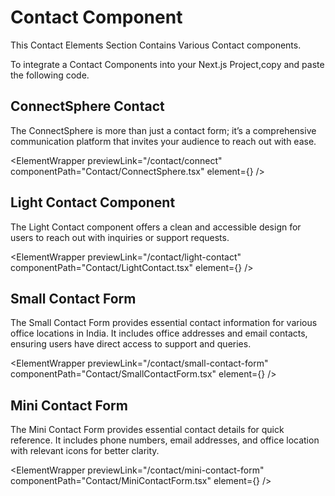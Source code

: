 


# Contact Component

This Contact Elements Section Contains Various Contact components.

To integrate a Contact Components into your Next.js Project,copy and paste the following code.

## ConnectSphere Contact

The ConnectSphere is more than just a contact form; it’s a comprehensive communication platform that invites your audience to reach out with ease.

<ElementWrapper
  previewLink="/contact/connect"
  componentPath="Contact/ConnectSphere.tsx"
  element={<ConnectSphere />}
/>

## Light Contact Component

The Light Contact component offers a clean and accessible design for users to reach out with inquiries or support requests.

<ElementWrapper
  previewLink="/contact/light-contact"
  componentPath="Contact/LightContact.tsx"
  element={<LightContact />}
/>

## Small Contact Form

The Small Contact Form provides essential contact information for various office locations in India. It includes office addresses and email contacts, ensuring users have direct access to support and queries.

<ElementWrapper
  previewLink="/contact/small-contact-form"
  componentPath="Contact/SmallContactForm.tsx"
  element={<SmallContactForm />}
/>

## Mini Contact Form

The Mini Contact Form provides essential contact details for quick reference. It includes phone numbers, email addresses, and office location with relevant icons for better clarity.

<ElementWrapper
  previewLink="/contact/mini-contact-form"
  componentPath="Contact/MiniContactForm.tsx"
  element={<MiniContactForm />}
/>
